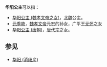 '''华阳公主'''可以指：
*[[华阳公主_(魏孝文帝之女)|华阳公主 (魏孝文帝之女)]]，[[北魏|北魏]]公主。
* [[元季艳|元季艳]]，[[魏孝文帝|魏孝文帝]]元宏的孙女，广平王[[元怀|元怀]]之女
* [[华阳公主_(唐朝)|华阳公主 (唐朝)]]，[[唐代宗|唐代宗]]之女。

==参见==
*[[华阳_(消歧义)|华阳 (消歧义)]]

{{Disambig|Cat=公主封号消歧义}}